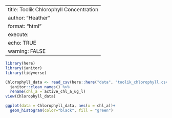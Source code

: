 ---
title: Toolik Chlorophyll Concentration
author: "Heather"
format: "html"
execute:
  echo: TRUE
  warning: FALSE
  ---
  
```r
library(here)
library(janitor)
library(tidyverse)

```
  
```r
Chlorophyll_data <- read_csv(here::here("data", "toolik_chlorophyll.csv"), na = ".") %>% 
  janitor::clean_names() %>% 
  rename(chl_a = active_chl_a_ug_l)
view(Chlorophyll_data)
```
```r
ggplot(data = Chlorophyll_data, aes(x = chl_a))+
  geom_histogram(color="black", fill = "green")
```
  
  